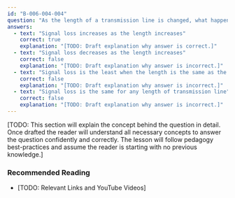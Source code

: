```yaml
---
id: "B-006-004-004"
question: "As the length of a transmission line is changed, what happens to signal loss?"
answers:
  - text: "Signal loss increases as the length increases"
    correct: true
    explanation: "[TODO: Draft explanation why answer is correct.]"
  - text: "Signal loss decreases as the length increases"
    correct: false
    explanation: "[TODO: Draft explanation why answer is incorrect.]"
  - text: "Signal loss is the least when the length is the same as the signal's wavelength"
    correct: false
    explanation: "[TODO: Draft explanation why answer is incorrect.]"
  - text: "Signal loss is the same for any length of transmission line"
    correct: false
    explanation: "[TODO: Draft explanation why answer is incorrect.]"
---
```


[TODO: This section will explain the concept behind the question in detail. Once drafted the reader will understand all necessary concepts to answer the question confidently and correctly. The lesson will follow pedagogy best-practices and assume the reader is starting with no previous knowledge.]

### Recommended Reading

- [TODO: Relevant Links and YouTube Videos]
